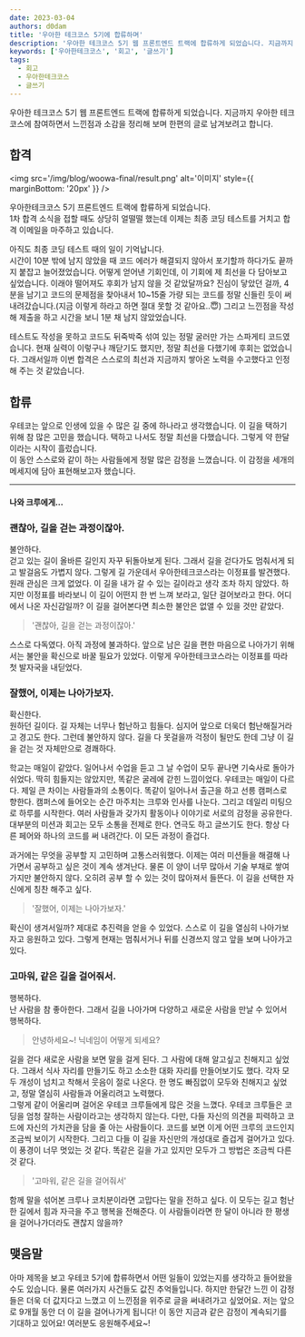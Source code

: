```yaml
---
date: 2023-03-04
authors: d0dam
title: '우아한 테크코스 5기에 합류하며'
description: '우아한 테크코스 5기 웹 프론트엔드 트랙에 합류하게 되었습니다. 지금까지 우아한 테크코스에 참여하면서 느낀점과 소감을 정리해 보며 한편의 글로 남겨보려고 합니다.'
keywords: ['우아한테크코스', '회고', '글쓰기']
tags:
  - 회고
  - 우아한테크코스
  - 글쓰기
---
```


우아한 테크코스 5기 웹 프론트엔드 트랙에 합류하게 되었습니다.
지금까지 우아한 테크코스에 참여하면서 느낀점과 소감을 정리해 보며 한편의 글로 남겨보려고 합니다.

<!--truncate-->

## 합격

<img src='/img/blog/woowa-final/result.png' alt='이미지' style={{ marginBottom: '20px' }} />

우아한테크코스 5기 프론트엔드 트랙에 합류하게 되었습니다.<br />
1차 합격 소식을 접할 때도 상당히 얼떨떨 했는데 이제는 최종 코딩 테스트를 거치고 합격 이메일을 마주하고 있습니다.

아직도 최종 코딩 테스트 때의 일이 기억납니다.<br />
시간이 10분 밖에 남지 않았을 때 코드 에러가 해결되지 않아서 포기할까 하다가도 끝까지 붙잡고 늘어졌었습니다.
어떻게 얻어낸 기회인데, 이 기회에 제 최선을 다 담아보고 싶었습니다. 이래야 떨어져도 후회가 남지 않을 것 같았달까요?
진심이 닿았던 걸까, 4분을 남기고 코드의 문제점을 찾아내서 10~15줄 가량 되는 코드를 정말 신들린 듯이 써내려갔습니다.(지금 이렇게 하라고 하면 절대 못할 것 같아요..:innocent:)
그리고 느낀점을 작성해 제출을 하고 시간을 보니 1분 채 남지 않았었습니다.

테스트도 작성을 못하고 코드도 뒤죽박죽 섞여 있는 정말 굴러만 가는 스파게티 코드였습니다.
현재 실력이 이렇구나 깨닫기도 했지만, 정말 최선을 다했기에 후회는 없었습니다.
그래서일까 이번 합격은 스스로의 최선과 지금까지 쌓아온 노력을 수고했다고 인정해 주는 것 같았습니다.

## 합류

우테코는 앞으로 인생에 있을 수 많은 길 중에 하나라고 생각했습니다.
이 길을 택하기 위해 참 많은 고민을 했습니다.
택하고 나서도 정말 최선을 다했습니다.
그렇게 약 한달이라는 시작이 흘렀습니다.<br />
이 동안 스스로와 같이 하는 사람들에게 정말 많은 감정을 느꼈습니다.
이 감정을 세개의 메세지에 담아 표현해보고자 했습니다.

---

#### 나와 크루에게...

### 괜찮아, 길을 걷는 과정이잖아.

불안하다.<br />
걷고 있는 길이 올바른 길인지 자꾸 뒤돌아보게 된다.
그래서 길을 걷다가도 멈춰서게 되고 발걸음도 가볍지 않다.
그렇게 길 가운데서 우아한테크코스라는 이정표를 발견했다.
원래 관심은 크게 없었다. 이 길을 내가 갈 수 있는 길이라고 생각 조차 하지 않았다.
하지만 이정표를 바라보니 이 길이 어떤지 한 번 느껴 보라고, 일단 걸어보라고 한다.
어디에서 나온 자신감일까? 이 길을 걸어본다면 최소한 불안은 없앨 수 있을 것만 같았다.

> '괜찮아, 길을 걷는 과정이잖아.'

스스로 다독였다. 아직 과정에 불과하다.
앞으로 남은 길을 편한 마음으로 나아가기 위해서는 불안을 확신으로 바꿀 필요가 있었다.
이렇게 우아한테크코스라는 이정표를 따라 첫 발자국을 내딛었다.

### 잘했어, 이제는 나아가보자.

확신한다.<br />
원하던 길이다. 길 자체는 너무나 험난하고 힘들다. 심지어 앞으로 더욱더 험난해질거라고 경고도 한다.
그런데 불안하지 않다. 길을 다 못걸을까 걱정이 될만도 한데 그냥 이 길을 걷는 것 자체만으로 경쾌하다.

학교는 매일이 같았다. 일어나서 수업을 듣고 그 날 수업이 모두 끝나면 기숙사로 돌아가 쉬었다.
딱히 힘들지는 않았지만, 똑같은 굴레에 갇힌 느낌이었다.
우테코는 매일이 다르다. 제일 큰 차이는 사람들과의 소통이다. 똑같이 일어나서 출근을 하고 선릉 캠퍼스로 향한다.
캠퍼스에 들어오는 순간 마주치는 크루와 인사를 나눈다.
그리고 데일리 미팅으로 하루를 시작한다. 여러 사람들과 갖가지 활동이나 이야기로 서로의 감정을 공유한다.
대부분의 미션과 회고는 모두 소통을 전제로 한다. 연극도 하고 글쓰기도 한다. 항상 다른 페어와 하나의 코드를 써 내려간다.
이 모든 과정이 즐겁다.

과거에는 무엇을 공부할 지 고민하며 고통스러워했다.
이제는 여러 미션들을 해결해 나가면서 공부하고 싶은 것이 계속 생겨난다.
물론 이 양이 너무 많아서 기술 부채로 쌓여가지만 불안하지 않다.
오히려 공부 할 수 있는 것이 많아져서 들뜬다.
이 길을 선택한 자신에게 칭찬 해주고 싶다.

> '잘했어, 이제는 나아가보자.'

확신이 생겨서일까? 제대로 추진력을 얻을 수 있었다. 스스로 이 길을 열심히 나아가보자고 응원하고 있다.
그렇게 현재는 멈춰서거나 뒤를 신경쓰지 않고 앞을 보며 나아가고 있다.

### 고마워, 같은 길을 걸어줘서.

행복하다.<br />
난 사람을 참 좋아한다. 그래서 길을 나아가며 다양하고 새로운 사람을 만날 수 있어서 행복하다.

> 안녕하세요~! 닉네임이 어떻게 되세요?

길을 걷다 새로운 사람을 보면 말을 걸게 된다. 그 사람에 대해 알고싶고 친해지고 싶었다.
그래서 식사 자리를 만들기도 하고 소소한 대화 자리를 만들어보기도 했다.
각자 모두 개성이 넘치고 착해서 웃음이 절로 나온다. 한 명도 빠짐없이 모두와 친해지고 싶었고, 정말 열심히 사람들과 어울리려고 노력했다. <br />
그렇게 같이 어울리며 걸어온 우테코 크루들에게 많은 것을 느꼈다. 우테코 크루들은 코딩을 엄청 잘하는 사람이라고는 생각하지 않는다.
다만, 다들 자신의 의견을 피력하고 코드에 자신의 가치관을 담을 줄 아는 사람들이다. 코드를 보면 이게 어떤 크루의 코드인지 조금씩 보이기 시작한다.
그리고 다들 이 길을 자신만의 개성대로 즐겁게 걸어가고 있다. 이 풍경이 너무 멋있는 것 같다. 똑같은 길을 가고 있지만 모두가 그 방법은 조금씩 다른 것 같다.

> '고마워, 같은 길을 걸어줘서'

함께 말을 섞어본 크루나 코치분이라면 고맙다는 말을 전하고 싶다.
이 모두는 길고 험난한 길에서 힘과 자극을 주고 행복을 전해준다.
이 사람들이라면 한 달이 아니라 한 평생을 걸어나가더라도 괜찮지 않을까?

## 맺음말

아마 제목을 보고 우테코 5기에 합류하면서 어떤 일들이 있었는지를 생각하고 들어왔을 수도 있습니다.
물론 여러가지 사건들도 값진 추억들입니다. 하지만 한달간 느낀 이 감정들은 더욱 더 값지다고 느꼈고 이 느낀점을 위주로 글을 써내려가고 싶었어요.
저는 앞으로 9개월 동안 더 이 길을 걸어나가게 됩니다! 이 동안 지금과 같은 감정이 계속되기를 기대하고 있어요! 여러분도 응원해주세요~!
